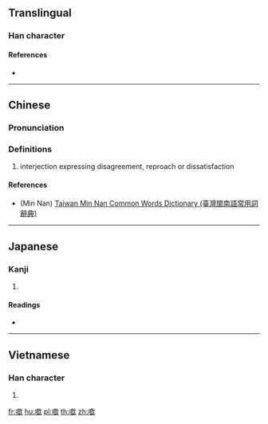 {{character info/new}}
==Translingual==

===Han character===
{{Han char|rn=30|rad=口|as=13|sn=16|four=67082|canj=RYAO|ids=⿰口歆}}

====References====
* {{Han ref|kx=0211.121|dkj=04427|hdz=10693.110|uh=5677|ud=22135|bh=E946|bd=59718}}

----

==Chinese==
{{zh-forms}}

===Pronunciation===
{{theaji|hm̍h}}
{{zh-pron
|m=hèn,hēn,hm
|c=am1,hm1
|h=pfs=
|md=
|mn=hm̍h
|w=
|mc=y
|oc=y
|cat=intj
}}

===Definitions===
{{zh-hanzi}}

# interjection expressing disagreement, reproach or dissatisfaction

====References====
* (Min Nan) [http://twblg.dict.edu.tw/holodict_new/index.html Taiwan Min Nan Common Words Dictionary (臺灣閩南語常用詞辭典)]

----

==Japanese==

===Kanji===
{{ja-kanji|grade=|rs=口13}}

# {{defn|lang=ja|sort=口13}}

====Readings====
* {{ja-readings|on=[[きん]] (kin)|kun=}}

----

==Vietnamese==

===Han character===
{{vi-hantu|[[hăm]], [[ham]], [[hấm]], [[hậm]], [[hẩm]]|rs=口13}}

# {{defn|lang=vi}}

[[fr:噷]]
[[hu:噷]]
[[pl:噷]]
[[th:噷]]
[[zh:噷]]